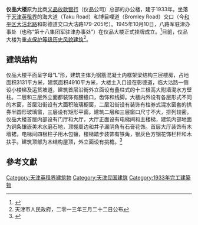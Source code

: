 {{天津历史风貌建筑|
省区市 = 天津市 |
名称 = 仪品大楼 |
图片 = [[File:原十八集团军驻津办事处.jpg|200px]]|
编号 = 0120126 |
等级 = 重点保护 |
时代 = 1933年|
所在 = [[天津市|天津市]][[和平区_(天津市)|和平区]] |
公布 = 2013年3月22日 |
}}

'''仪品大楼'''原为比商[[义品放款银行|义品放款银行]]（仪品公司）总部的办公楼，建于1933年。坐落于[[天津英租界|天津英租界]]的海大道（Taku Road）和博目哩道（Bromley Road）交口（今[[和平区_(天津市)|和平区]][[大沽北路|大沽北路]]和彰德道交口大沽路179-205号）。1945年10月10日，八路军驻津办事处（也称“第十八集团军驻津办事处”）在仪品大楼正式挂牌成立。<ref>{{Cite web |url=http://epaper.tianjinwe.com/tjrb/tjrb/2010-07/25/content_117545.htm |title=不能遗忘的八路军办事处 |access-date=2014-01-14 |archive-url=https://web.archive.org/web/20140115064038/http://epaper.tianjinwe.com/tjrb/tjrb/2010-07/25/content_117545.htm |archive-date=2014-01-15 |dead-url=yes }}</ref>目前，仪品大楼为[[天津历史风貌建筑|重点保护等级历史风貌建筑]]<ref>天津市人民政府，二零一三年三月二十二日公布</ref>。

== 建筑结构 ==
仪品大楼平面呈字母“L”形，建筑主体为钢筋混凝土内框架梁结构三层楼房，占地面积3131平方米，建筑面积4910平方米，大楼主入口设在彰德道，临大沽路一侧设小楼梯及运货坡道，建筑首层沿街外立面设有叠柱式的十三根高大附墙混水方壁柱。二层和三层外立面都装饰有腰檐口，齿饰和线脚。大楼内外设有各层形式不同的木窗，首层沿街设有大面积玻璃橱窗，二层沿街设有装饰有柱券式混水窗套的拱券半圆形玻璃窗，三层设有矩形平窗。建筑二层和三层窗口尺寸不大，排列较密。仪品大楼首层内部设有门厅和大厅，大厅正面设有电梯间和主楼梯，建筑内部地面为铜条镶嵌美术水磨石地，顶棚周边和井子漏阴角有石膏花饰。首层大厅装饰有木墙裙，电梯间四根柱子用木包镶，楼梯踏步装饰有铁角，银灰色方钢花饰栏杆和木扶手。建筑顶部为木结构屋顶，外立面设有挑檐。<ref>{{Cite web |url=http://www.tjhp.gov.cn/servlet/ContentServer?cid=1105523261048&pagename=tjhp%2FPage%2Fsub-t46&c=Page |title=天津·和平，仪品大楼 |accessdate=2014-01-14 |archive-date=2014-01-16 |archive-url=https://web.archive.org/web/20140116090805/http://www.tjhp.gov.cn/servlet/ContentServer?cid=1105523261048&pagename=tjhp%2FPage%2Fsub-t46&c=Page |dead-url=yes }}</ref>

== 參考文獻 ==
<div class="references-small">
<references />
</div>

{{天津近代历史文化专题}}
[[Category:天津英租界建筑物|Category:天津英租界建筑物]]
[[Category:天津民国建筑|Category:天津民国建筑]]
[[Category:1933年完工建築物|Category:1933年完工建築物]]